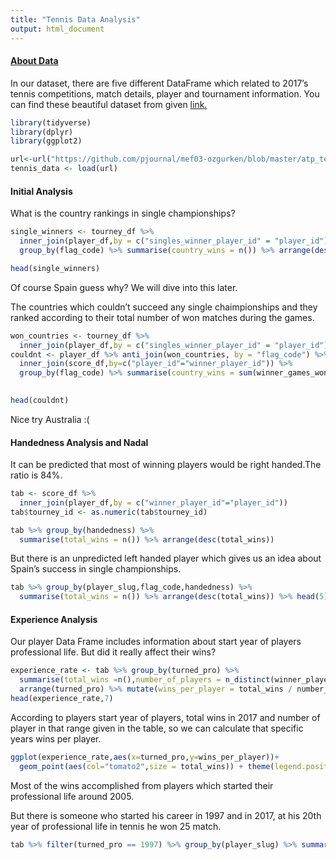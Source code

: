 ---
title: "Tennis Data Analysis"
output: html_document
---

#### <u> About Data </u>

In our dataset, there are five different DataFrame which related to 2017's tennis competitions, match details, player and tournament information. You can find these beautiful dataset from given [link.](https://github.com/serve-and-volley/atp-world-tour-tennis-data/)


```{r message=FALSE}
library(tidyverse)
library(dplyr)
library(ggplot2)
``` 

```{r echo=FALSE}
url<-url("https://github.com/pjournal/mef03-ozgurken/blob/master/atp_tennis_data_2017.RData?raw=true")
tennis_data <- load(url)

``` 

#### __Initial Analysis__

What is the country rankings in single championships?

```{r results='hide', message=FALSE}

single_winners <- tourney_df %>% 
  inner_join(player_df,by = c("singles_winner_player_id" = "player_id")) %>%
  group_by(flag_code) %>% summarise(country_wins = n()) %>% arrange(desc(country_wins))

``` 
```{r message=FALSE}
head(single_winners)
```

Of course Spain guess why? We will dive into this later.

The countries which couldn't succeed any single chaimpionships and they ranked according to their total number of won matches during the games.

```{r results='hide', message=FALSE}

won_countries <- tourney_df %>% 
  inner_join(player_df,by = c("singles_winner_player_id" = "player_id"))
couldnt <- player_df %>% anti_join(won_countries, by = "flag_code") %>%
  inner_join(score_df,by=c("player_id"="winner_player_id")) %>%
  group_by(flag_code) %>% summarise(country_wins = sum(winner_games_won)) %>% arrange(desc(country_wins))
  
``` 
```{r message=FALSE}
head(couldnt)
```

Nice try Australia :(

#### __Handedness Analysis and Nadal__

It can be predicted that most of winning players would be right handed.The ratio is 84%.

```{r message=FALSE}
tab <- score_df %>% 
  inner_join(player_df,by = c("winner_player_id"="player_id"))
tab$tourney_id <- as.numeric(tab$tourney_id)

tab %>% group_by(handedness) %>%
  summarise(total_wins = n()) %>% arrange(desc(total_wins))
``` 

But there is an unpredicted left handed player which gives us an idea about Spain's success in single championships. 

```{r message=FALSE}
tab %>% group_by(player_slug,flag_code,handedness) %>%
  summarise(total_wins = n()) %>% arrange(desc(total_wins)) %>% head(5)
``` 

#### __Experience Analysis__

Our player Data Frame includes information about start year of players professional life. But did it really affect their wins?

```{r message=FALSE}
experience_rate <- tab %>% group_by(turned_pro) %>% 
  summarise(total_wins =n(),number_of_players = n_distinct(winner_player_id)) %>% 
  arrange(turned_pro) %>% mutate(wins_per_player = total_wins / number_of_players)
head(experience_rate,7)
``` 

According to players start year of players, total wins in 2017 and number of player in that range given in the table, so we can calculate that specific years wins per player.

```{r message=FALSE}
ggplot(experience_rate,aes(x=turned_pro,y=wins_per_player))+ 
  geom_point(aes(col="tomato2",size = total_wins)) + theme(legend.position="none") 
``` 

Most of the wins accomplished from players which started their professional life around 2005.

But there is someone who started his career in 1997 and in 2017, at his 20th year of professional life in tennis he won 25 match.

```{r message=FALSE}
tab %>% filter(turned_pro == 1997) %>% group_by(player_slug) %>% summarise(total_wins = n())
``` 



